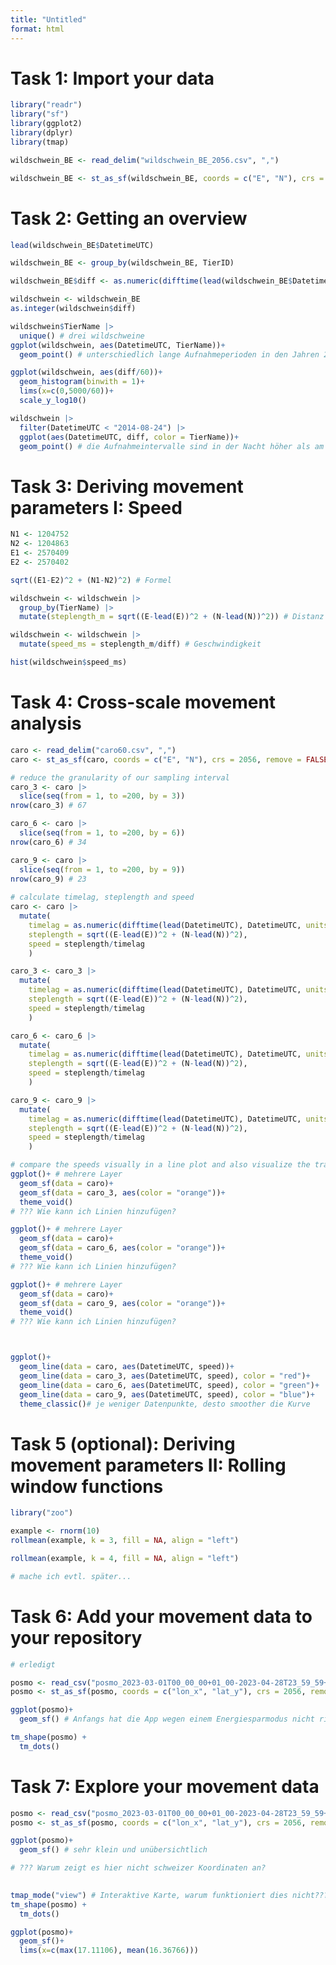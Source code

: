 ```yaml
---
title: "Untitled"
format: html
---
```


# Task 1: Import your data

```r
library("readr") 
library("sf") 
library(ggplot2)
library(dplyr)
library(tmap)

wildschwein_BE <- read_delim("wildschwein_BE_2056.csv", ",")

wildschwein_BE <- st_as_sf(wildschwein_BE, coords = c("E", "N"), crs = 2056, remove = FALSE)
```

# Task 2: Getting an overview

```r
lead(wildschwein_BE$DatetimeUTC)

wildschwein_BE <- group_by(wildschwein_BE, TierID)

wildschwein_BE$diff <- as.numeric(difftime(lead(wildschwein_BE$DatetimeUTC), wildschwein_BE$DatetimeUTC, units = "secs"))

wildschwein <- wildschwein_BE
as.integer(wildschwein$diff)

wildschwein$TierName |> 
  unique() # drei wildschweine 
ggplot(wildschwein, aes(DatetimeUTC, TierName))+
  geom_point() # unterschiedlich lange Aufnahmeperioden in den Jahren 2014 und 2015

ggplot(wildschwein, aes(diff/60))+
  geom_histogram(binwith = 1)+
  lims(x=c(0,5000/60))+
  scale_y_log10()

wildschwein |> 
  filter(DatetimeUTC < "2014-08-24") |> 
  ggplot(aes(DatetimeUTC, diff, color = TierName))+
  geom_point() # die Aufnahmeintervalle sind in der Nacht höher als am Tag
```

# Task 3: Deriving movement parameters I: Speed

```r
N1 <- 1204752
N2 <- 1204863
E1 <- 2570409
E2 <- 2570402

sqrt((E1-E2)^2 + (N1-N2)^2) # Formel

wildschwein <- wildschwein |> 
  group_by(TierName) |> 
  mutate(steplength_m = sqrt((E-lead(E))^2 + (N-lead(N))^2)) # Distanz

wildschwein <- wildschwein |> 
  mutate(speed_ms = steplength_m/diff) # Geschwindigkeit

hist(wildschwein$speed_ms)

```

# Task 4: Cross-scale movement analysis

```r
caro <- read_delim("caro60.csv", ",")
caro <- st_as_sf(caro, coords = c("E", "N"), crs = 2056, remove = FALSE)

# reduce the granularity of our sampling interval
caro_3 <- caro |> 
  slice(seq(from = 1, to =200, by = 3))
nrow(caro_3) # 67

caro_6 <- caro |> 
  slice(seq(from = 1, to =200, by = 6))
nrow(caro_6) # 34

caro_9 <- caro |> 
  slice(seq(from = 1, to =200, by = 9))
nrow(caro_9) # 23
  
# calculate timelag, steplength and speed
caro <- caro |> 
  mutate(
    timelag = as.numeric(difftime(lead(DatetimeUTC), DatetimeUTC, units = "secs")),
    steplength = sqrt((E-lead(E))^2 + (N-lead(N))^2),
    speed = steplength/timelag
    )

caro_3 <- caro_3 |> 
  mutate(
    timelag = as.numeric(difftime(lead(DatetimeUTC), DatetimeUTC, units = "secs")),
    steplength = sqrt((E-lead(E))^2 + (N-lead(N))^2),
    speed = steplength/timelag
    )

caro_6 <- caro_6 |> 
  mutate(
    timelag = as.numeric(difftime(lead(DatetimeUTC), DatetimeUTC, units = "secs")),
    steplength = sqrt((E-lead(E))^2 + (N-lead(N))^2),
    speed = steplength/timelag
    )

caro_9 <- caro_9 |> 
  mutate(
    timelag = as.numeric(difftime(lead(DatetimeUTC), DatetimeUTC, units = "secs")),
    steplength = sqrt((E-lead(E))^2 + (N-lead(N))^2),
    speed = steplength/timelag
    )

# compare the speeds visually in a line plot and also visualize the trajectories in a map
ggplot()+ # mehrere Layer
  geom_sf(data = caro)+
  geom_sf(data = caro_3, aes(color = "orange"))+
  theme_void()
# ??? Wie kann ich Linien hinzufügen?

ggplot()+ # mehrere Layer
  geom_sf(data = caro)+
  geom_sf(data = caro_6, aes(color = "orange"))+
  theme_void()
# ??? Wie kann ich Linien hinzufügen?

ggplot()+ # mehrere Layer
  geom_sf(data = caro)+
  geom_sf(data = caro_9, aes(color = "orange"))+
  theme_void()
# ??? Wie kann ich Linien hinzufügen?



ggplot()+
  geom_line(data = caro, aes(DatetimeUTC, speed))+
  geom_line(data = caro_3, aes(DatetimeUTC, speed), color = "red")+
  geom_line(data = caro_6, aes(DatetimeUTC, speed), color = "green")+
  geom_line(data = caro_9, aes(DatetimeUTC, speed), color = "blue")+
  theme_classic()# je weniger Datenpunkte, desto smoother die Kurve
```

# Task 5 (optional): Deriving movement parameters II: Rolling window functions

```r
library("zoo")

example <- rnorm(10)
rollmean(example, k = 3, fill = NA, align = "left")

rollmean(example, k = 4, fill = NA, align = "left")

# mache ich evtl. später...
```

# Task 6: Add your movement data to your repository

```r
# erledigt

posmo <- read_csv("posmo_2023-03-01T00_00_00+01_00-2023-04-28T23_59_59+02_00.csv")
posmo <- st_as_sf(posmo, coords = c("lon_x", "lat_y"), crs = 2056, remove = FALSE)

ggplot(posmo)+
  geom_sf() # Anfangs hat die App wegen einem Energiesparmodus nicht richtig funktioniert, daher ein bisschen abgehackt...

tm_shape(posmo) +
  tm_dots()

```

# Task 7: Explore your movement data

```r
posmo <- read_csv("posmo_2023-03-01T00_00_00+01_00-2023-04-28T23_59_59+02_00.csv")
posmo <- st_as_sf(posmo, coords = c("lon_x", "lat_y"), crs = 2056, remove = FALSE)

ggplot(posmo)+
  geom_sf() # sehr klein und unübersichtlich

# ??? Warum zeigt es hier nicht schweizer Koordinaten an?
  

tmap_mode("view") # Interaktive Karte, warum funktioniert dies nicht???
tm_shape(posmo) +
  tm_dots() 

ggplot(posmo)+
  geom_sf()+
  lims(x=c(max(17.11106), mean(16.36766)))

```


